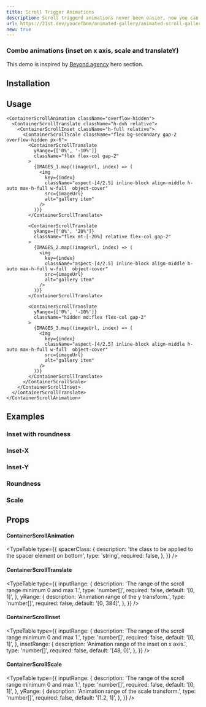 ```yaml
---
title: Scroll Trigger Animations
description: Scroll triggerd animations never been easier, now you can animate transforms, and roundness and positioning.
url: https://21st.dev/youcefbnm/animated-gallery/animated-scroll-gallery
new: true
---
```


### Combo animations (inset on x axis, scale and translateY)

This demo is inspired by [Beyond agency](https://bynd-agency.com/) hero section.

<ComponentPreview name="container-scroll-combo-demo" />

## Installation

<ComponentInstallation name="containers-scroll-animations" />

## Usage

```tsx
<ContainerScrollAnimation className="overflow-hidden">
  <ContainerScrollTranslate className="h-dvh relative">
    <ContainerScrollInset className="h-full relative">
      <ContainerScrollScale className="flex bg-secondary gap-2 overflow-hidden px-6">
        <ContainerScrollTranslate
          yRange={['0%', '-10%']}
          className="flex flex-col gap-2"
        >
          {IMAGES_1.map((imageUrl, index) => (
            <img
              key={index}
              className="aspect-[4/2.5] inline-block align-middle h-auto max-h-full w-full  object-cover"
              src={imageUrl}
              alt="gallery item"
            />
          ))}
        </ContainerScrollTranslate>

        <ContainerScrollTranslate
          yRange={['0%', '20%']}
          className="flex mt-[-20%] relative flex-col gap-2"
        >
          {IMAGES_2.map((imageUrl, index) => (
            <img
              key={index}
              className="aspect-[4/2.5] inline-block align-middle h-auto max-h-full w-full  object-cover"
              src={imageUrl}
              alt="gallery item"
            />
          ))}
        </ContainerScrollTranslate>

        <ContainerScrollTranslate
          yRange={['0%', '-10%']}
          className="hidden md:flex flex-col gap-2"
        >
          {IMAGES_3.map((imageUrl, index) => (
            <img
              key={index}
              className="aspect-[4/2.5] inline-block align-middle h-auto max-h-full w-full  object-cover"
              src={imageUrl}
              alt="gallery item"
            />
          ))}
        </ContainerScrollTranslate>
      </ContainerScrollScale>
    </ContainerScrollInset>
  </ContainerScrollTranslate>
</ContainerScrollAnimation>
```

## Examples

### Inset with roundness

<ComponentPreview name="container-scroll-inset-demo" />

### Inset-X

<ComponentPreview name="container-scroll-inset-x-demo" />

### Inset-Y

<ComponentPreview name="container-scroll-inset-y-demo" />

### Roundness

<ComponentPreview name="container-scroll-radius-demo" />

### Scale

<ComponentPreview name="container-scroll-scale-demo" />

## Props

#### ContainerScrollAnimation

<TypeTable
  type={{
    spacerClass: {
      description: 'the class to be applied to the spacer element on bottom',
      type: 'string',
      required: false,
    },
  }}
/>

#### ContainerScrollTranslate

<TypeTable
  type={{
    inputRange: {
      description: 'The range of the scroll range minimum 0 and max 1.',
      type: 'number[]',
      required: false,
      default: '[0, 1]',
    },
    yRange: {
      description: 'Animation range of the y transform.',
      type: 'number[]',
      required: false,
      default: '[0, 384]',
    },
  }}
/>

#### ContainerScrollInset

<TypeTable
  type={{
    inputRange: {
      description: 'The range of the scroll range minimum 0 and max 1.',
      type: 'number[]',
      required: false,
      default: '[0, 1]',
    },
    insetRange: {
      description: 'Animation range of the inset on x axis.',
      type: 'number[]',
      required: false,
      default: '[48, 0]',
    },
  }}
/>

#### ContainerScrollScale

<TypeTable
  type={{
    inputRange: {
      description: 'The range of the scroll range minimum 0 and max 1.',
      type: 'number[]',
      required: false,
      default: '[0, 1]',
    },
    yRange: {
      description: 'Animation range of the scale transform.',
      type: 'number[]',
      required: false,
      default: '[1.2, 1]',
    },
  }}
/>
